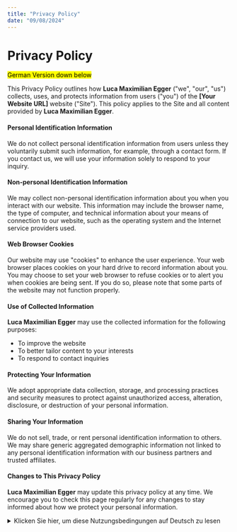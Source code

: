 ```yaml
---
title: "Privacy Policy"
date: "09/08/2024"
---
```

# Privacy Policy

<mark>German Version down below</mark>

This Privacy Policy outlines how **Luca Maximilian Egger** ("we", "our", "us") collects, uses, and protects information from users ("you") of the **[Your Website URL]** website ("Site"). This policy applies to the Site and all content provided by **Luca Maximilian Egger**.

#### Personal Identification Information
We do not collect personal identification information from users unless they voluntarily submit such information, for example, through a contact form. If you contact us, we will use your information solely to respond to your inquiry.

#### Non-personal Identification Information
We may collect non-personal identification information about you when you interact with our website. This information may include the browser name, the type of computer, and technical information about your means of connection to our website, such as the operating system and the Internet service providers used.

#### Web Browser Cookies
Our website may use "cookies" to enhance the user experience. Your web browser places cookies on your hard drive to record information about you. You may choose to set your web browser to refuse cookies or to alert you when cookies are being sent. If you do so, please note that some parts of the website may not function properly.

#### Use of Collected Information
**Luca Maximilian Egger** may use the collected information for the following purposes:
- To improve the website
- To better tailor content to your interests
- To respond to contact inquiries

#### Protecting Your Information
We adopt appropriate data collection, storage, and processing practices and security measures to protect against unauthorized access, alteration, disclosure, or destruction of your personal information.

#### Sharing Your Information
We do not sell, trade, or rent personal identification information to others. We may share generic aggregated demographic information not linked to any personal identification information with our business partners and trusted affiliates.

#### Changes to This Privacy Policy
**Luca Maximilian Egger** may update this privacy policy at any time. We encourage you to check this page regularly for any changes to stay informed about how we protect your personal information.

<details>
  <summary>Klicken Sie hier, um diese Nutzungsbedingungen auf Deutsch zu lesen</summary>
  
  ## Datenschutzerklärung

  Diese Datenschutzerklärung beschreibt, wie **Luca Maximilian Egger** ("wir", "uns", "unser") Informationen von Nutzern ("Sie") der **[Your Website URL]** Website ("Seite") sammelt, verwendet und schützt. Diese Richtlinie gilt für die Seite und alle Inhalte, die von **Luca Maximilian Egger** bereitgestellt werden.

  #### Persönliche Identifikationsinformationen
  Wir sammeln keine persönlichen Identifikationsinformationen von Nutzern, es sei denn, diese werden freiwillig von Ihnen übermittelt, beispielsweise über ein Kontaktformular. Wenn Sie uns kontaktieren, verwenden wir Ihre Informationen ausschließlich zur Beantwortung Ihrer Anfrage.

  #### Nicht-persönliche Identifikationsinformationen
  Wir können nicht-persönliche Identifikationsinformationen über Sie sammeln, wenn Sie mit unserer Website interagieren. Diese Informationen können den Browsernamen, den Computertyp und technische Informationen über Ihre Verbindungsweise zu unserer Website umfassen, wie das verwendete Betriebssystem und die Internetdienstanbieter.

  #### Webbrowser-Cookies
  Unsere Website kann "Cookies" verwenden, um die Benutzererfahrung zu verbessern. Ihr Webbrowser platziert Cookies auf Ihrer Festplatte zur Aufzeichnung von Informationen über Sie. Sie können wählen, Ihren Webbrowser so einzustellen, dass Cookies abgelehnt werden, oder um Sie zu benachrichtigen, wenn Cookies gesendet werden. Wenn Sie dies tun, beachten Sie bitte, dass einige Teile der Website möglicherweise nicht ordnungsgemäß funktionieren.

  #### Verwendung der gesammelten Informationen
  **Luca Maximilian Egger** kann die gesammelten Informationen für folgende Zwecke verwenden:
  - Um die Website zu verbessern
  - Um Inhalte besser auf Ihre Interessen abzustimmen
  - Um auf Kontaktanfragen zu antworten

  #### Schutz Ihrer Informationen
  Wir verwenden geeignete Datenerfassungs-, Speicherungs- und Verarbeitungspraktiken sowie Sicherheitsmaßnahmen, um den unbefugten Zugriff auf Ihre persönlichen Informationen, deren Veränderung, Offenlegung oder Zerstörung zu verhindern.

  #### Teilen Ihrer Informationen
  Wir verkaufen, tauschen oder vermieten keine persönlichen Informationen an Dritte. Wir können allgemeine, aggregierte demografische Informationen, die nicht mit persönlichen Identifikationsinformationen verknüpft sind, mit unseren Geschäftspartnern und vertrauenswürdigen Dritten teilen.

  #### Änderungen dieser Datenschutzerklärung
  **Luca Maximilian Egger** kann diese Datenschutzerklärung jederzeit aktualisieren. Wir empfehlen Ihnen, diese Seite regelmäßig auf Änderungen zu überprüfen, um informiert zu bleiben, wie wir Ihre persönlichen Informationen schützen.
</details>